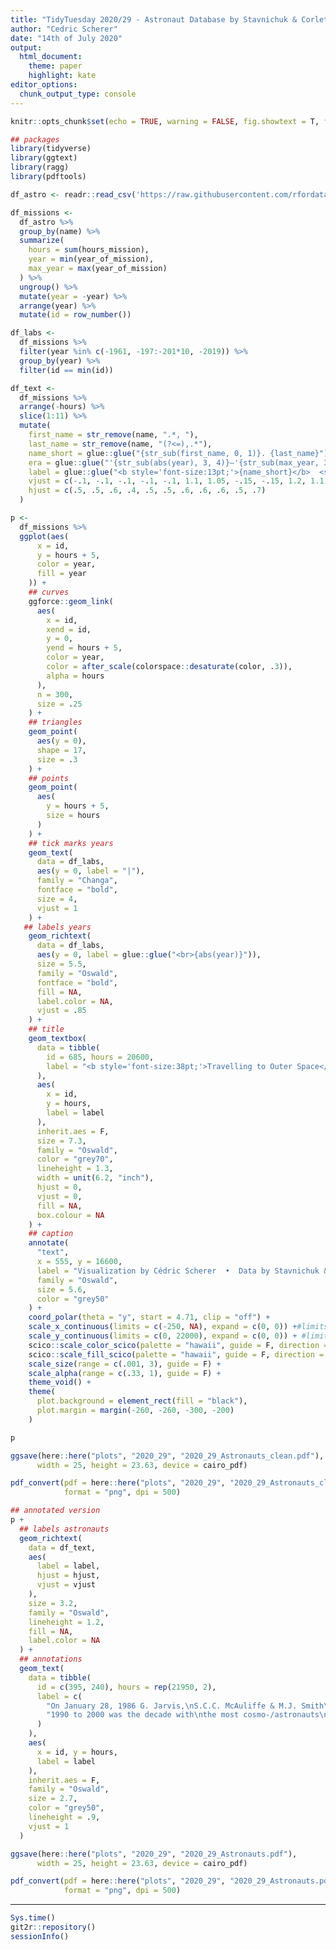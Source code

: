 ```yaml
---
title: "TidyTuesday 2020/29 - Astronaut Database by Stavnichuk & Corlett (2020)"
author: "Cedric Scherer"
date: "14th of July 2020"
output:
  html_document:
    theme: paper
    highlight: kate
editor_options:
  chunk_output_type: console
---
```


```r
knitr::opts_chunk$set(echo = TRUE, warning = FALSE, fig.showtext = T, fig.retina = 1)
```

```r
## packages
library(tidyverse)
library(ggtext)
library(ragg)
library(pdftools)
```

```r
df_astro <- readr::read_csv('https://raw.githubusercontent.com/rfordatascience/tidytuesday/master/data/2020/2020-07-14/astronauts.csv')
```

```r
df_missions <-
  df_astro %>% 
  group_by(name) %>% 
  summarize(
    hours = sum(hours_mission),
    year = min(year_of_mission),
    max_year = max(year_of_mission)
  ) %>% 
  ungroup() %>% 
  mutate(year = -year) %>% 
  arrange(year) %>% 
  mutate(id = row_number())

df_labs <-
  df_missions %>% 
  filter(year %in% c(-1961, -197:-201*10, -2019)) %>% 
  group_by(year) %>% 
  filter(id == min(id))

df_text <-
  df_missions %>% 
  arrange(-hours) %>% 
  slice(1:11) %>% 
  mutate(
    first_name = str_remove(name, ".*, "),
    last_name = str_remove(name, "(?<=),.*"),
    name_short = glue::glue("{str_sub(first_name, 0, 1)}. {last_name}"),
    era = glue::glue("'{str_sub(abs(year), 3, 4)}–'{str_sub(max_year, 3, 4)}"),
    label = glue::glue("<b style='font-size:13pt;'>{name_short}</b>  <span style='font-size:10pt;'>({era})</span><br><i style='color:#646464;'>{format(floor(hours), big.mark = ',')} hours ~ {round(hours / 8760, 1)} years</i>"),
    vjust = c(-.1, -.1, -.1, -.1, -.1, 1.1, 1.05, -.15, -.15, 1.2, 1.1),
    hjust = c(.5, .5, .6, .4, .5, .5, .6, .6, .6, .5, .7)
  ) 
```

```r
p <-
  df_missions %>% 
  ggplot(aes(
      x = id, 
      y = hours + 5, 
      color = year, 
      fill = year
    )) +
    ## curves
    ggforce::geom_link(
      aes(
        x = id, 
        xend = id,
        y = 0,
        yend = hours + 5,
        color = year,
        color = after_scale(colorspace::desaturate(color, .3)),
        alpha = hours
      ),
      n = 300,
      size = .25
    ) +
    ## triangles
    geom_point(
      aes(y = 0), 
      shape = 17, 
      size = .3
    ) +
    ## points
    geom_point(
      aes(
        y = hours + 5, 
        size = hours
      )
    ) +
    ## tick marks years
    geom_text(
      data = df_labs,
      aes(y = 0, label = "|"),
      family = "Changa",
      fontface = "bold",
      size = 4,
      vjust = 1
    ) +
   ## labels years
    geom_richtext(
      data = df_labs,
      aes(y = 0, label = glue::glue("<br>{abs(year)}")),
      size = 5.5,
      family = "Oswald",
      fontface = "bold",
      fill = NA,
      label.color = NA,
      vjust = .85
    ) +
    ## title
    geom_textbox(
      data = tibble(
        id = 685, hours = 20600,
        label = "<b style='font-size:38pt;'>Travelling to Outer Space</b><br><br>Cumulative time in outer space for all 565 cosmonauts and astronauts who participated in space missions between April 23, 1961 an January 15, 2020, sorted by the year of their first mission.<br>"
      ),
      aes(
        x = id,
        y = hours,
        label = label
      ),
      inherit.aes = F,
      size = 7.3,
      family = "Oswald",
      color = "grey70",
      lineheight = 1.3,
      width = unit(6.2, "inch"),
      hjust = 0,
      vjust = 0,
      fill = NA,
      box.colour = NA
    ) +
    ## caption
    annotate(
      "text", 
      x = 555, y = 16600,
      label = "Visualization by Cédric Scherer  •  Data by Stavnichuk & Corlett 2020 (DOI: 10.17632/86tsnnbv2w.1)", 
      family = "Oswald",
      size = 5.6, 
      color = "grey50"
    ) +
    coord_polar(theta = "y", start = 4.71, clip = "off") +
    scale_x_continuous(limits = c(-250, NA), expand = c(0, 0)) +#limits = c(-2040, NA)) +
    scale_y_continuous(limits = c(0, 22000), expand = c(0, 0)) + #limits = c(0, 156091.8)
    scico::scale_color_scico(palette = "hawaii", guide = F, direction = -1) +
    scico::scale_fill_scico(palette = "hawaii", guide = F, direction = -1) +
    scale_size(range = c(.001, 3), guide = F) +
    scale_alpha(range = c(.33, 1), guide = F) +
    theme_void() +
    theme(
      plot.background = element_rect(fill = "black"),
      plot.margin = margin(-260, -260, -300, -200)
    )

p

ggsave(here::here("plots", "2020_29", "2020_29_Astronauts_clean.pdf"), 
      width = 25, height = 23.63, device = cairo_pdf)

pdf_convert(pdf = here::here("plots", "2020_29", "2020_29_Astronauts_clean.pdf"),
            format = "png", dpi = 500)
```

```r
## annotated version
p +
  ## labels astronauts
  geom_richtext(
    data = df_text,
    aes(
      label = label, 
      hjust = hjust, 
      vjust = vjust
    ),
    size = 3.2,
    family = "Oswald",
    lineheight = 1.2,
    fill = NA,
    label.color = NA
  ) +
  ## annotations
  geom_text(
    data = tibble(
      id = c(395, 240), hours = rep(21950, 2),
      label = c(
        "On January 28, 1986 G. Jarvis,\nS.C.C. McAuliffe & M.J. Smith\ndied during the Challenger\ndisaster when the Space Shuttle\nbroke up during launch.",
        "1990 to 2000 was the decade with\nthe most cosmo-/astronauts\nparticipating in their first\nspace mission ever."
      )
    ),
    aes(
      x = id, y = hours, 
      label = label
    ),
    inherit.aes = F,
    family = "Oswald",
    size = 2.7,
    color = "grey50",
    lineheight = .9,
    vjust = 1
  )

ggsave(here::here("plots", "2020_29", "2020_29_Astronauts.pdf"), 
      width = 25, height = 23.63, device = cairo_pdf)

pdf_convert(pdf = here::here("plots", "2020_29", "2020_29_Astronauts.pdf"),
            format = "png", dpi = 500)
```

***

```r
Sys.time()
git2r::repository()
sessionInfo()
```
